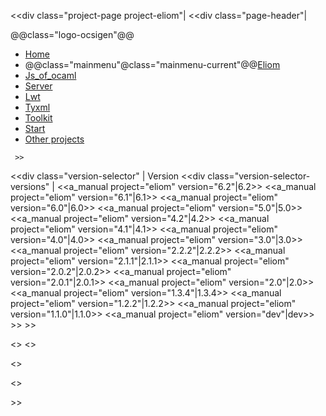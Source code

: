 <<div class="project-page project-eliom"|
<<div class="page-header"|

@@class="logo-ocsigen"@@[[site:/|{{site:/img/ocsigen-white.svg|Ocsigen}}]]

*[[site:/|Home]]
*@@class="mainmenu"@class="mainmenu-current"@@[[wiki("eliom"):|Eliom]]
*[[wiki("js_of_ocaml"):|Js_of_ocaml]]
*[[wiki("ocsigenserver"):|Server]]
*[[wiki("lwt"):|Lwt]]
*[[wiki("tyxml"):|Tyxml]]
*[[wiki("ocsigen-toolkit"):|Toolkit]]
*[[wiki("ocsigen-start"):|Start]]
*[[site:/projects|Other projects]]

  >>

<<div class="version-selector" |
Version
<<div class="version-selector-versions" |
<<a_manual project="eliom" version="6.2"|6.2>>
<<a_manual project="eliom" version="6.1"|6.1>>
<<a_manual project="eliom" version="6.0"|6.0>>
<<a_manual project="eliom" version="5.0"|5.0>>
<<a_manual project="eliom" version="4.2"|4.2>>
<<a_manual project="eliom" version="4.1"|4.1>>
<<a_manual project="eliom" version="4.0"|4.0>>
<<a_manual project="eliom" version="3.0"|3.0>>
<<a_manual project="eliom" version="2.2.2"|2.2.2>>
<<a_manual project="eliom" version="2.1.1"|2.1.1>>
<<a_manual project="eliom" version="2.0.2"|2.0.2>>
<<a_manual project="eliom" version="2.0.1"|2.0.1>>
<<a_manual project="eliom" version="2.0"|2.0>>
<<a_manual project="eliom" version="1.3.4"|1.3.4>>
<<a_manual project="eliom" version="1.2.2"|1.2.2>>
<<a_manual project="eliom" version="1.1.0"|1.1.0>>
<<a_manual project="eliom" version="dev"|dev>>
>>
>>

<<client-server-switch>>
<<reason-switch>>

<<googlesearch>>

<<content>>

>>
